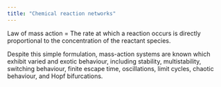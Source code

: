 ```yaml
---
title: "Chemical reaction networks"
---
```


Law of mass action = The rate at which a reaction occurs is directly proportional to the concentration of the reactant species.

Despite this simple formulation, mass-action systems are known which exhibit varied and exotic behaviour,
including stability, multistability, switching behaviour, finite escape time, oscillations, limit cycles,
chaotic behaviour, and Hopf bifurcations.